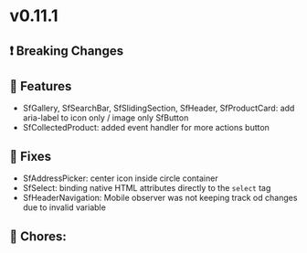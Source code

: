 
<Meta title="Releases/v0.11.x - Latest Minor/v0.11.1 - Latest/Change log" />

# v0.11.1

## ❗ Breaking Changes


## 🚀 Features

- SfGallery, SfSearchBar, SfSlidingSection, SfHeader, SfProductCard: add aria-label to icon only / image only SfButton
- SfCollectedProduct: added event handler for more actions button

## 🐛 Fixes

- SfAddressPicker: center icon inside circle container
- SfSelect: binding native HTML attributes directly to the `select` tag
- SfHeaderNavigation: Mobile observer was not keeping track od changes due to invalid variable

## 🧹 Chores:


